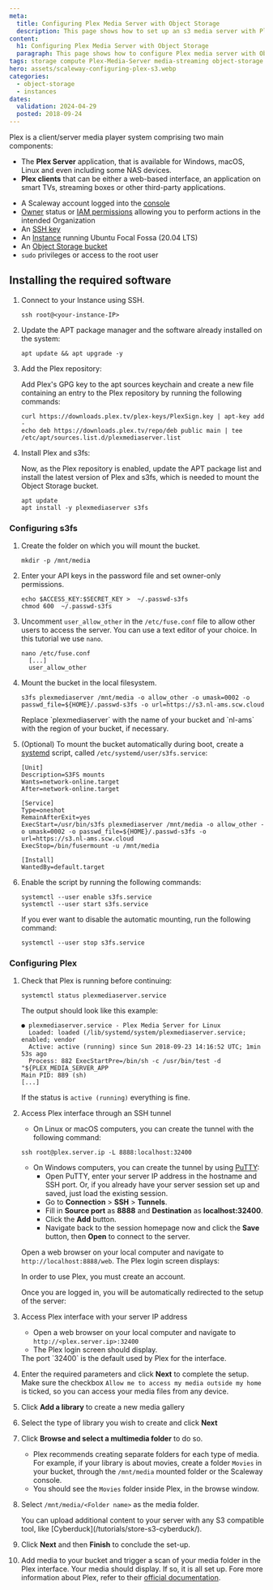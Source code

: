 ```yaml
---
meta:
  title: Configuring Plex Media Server with Object Storage
  description: This page shows how to set up an s3 media server with Plex and Object Storage
content:
  h1: Configuring Plex Media Server with Object Storage
  paragraph: This page shows how to configure Plex media server with Object Storage
tags: storage compute Plex-Media-Server media-streaming object-storage s3fs plex-cloud lucidlink s3 media server
hero: assets/scaleway-configuring-plex-s3.webp
categories:
  - object-storage
  - instances
dates:
  validation: 2024-04-29
  posted: 2018-09-24
---
```


Plex is a client/server media player system comprising two main components:

- The **Plex Server** application, that is available for Windows, macOS, Linux and even including some NAS devices.
- **Plex clients** that can be either a web-based interface, an application on smart TVs, streaming boxes or other third-party applications.

<Macro id="requirements" />

- A Scaleway account logged into the [console](https://console.scaleway.com)
- [Owner](/identity-and-access-management/iam/concepts/#owner) status or [IAM permissions](/identity-and-access-management/iam/concepts/#permission) allowing you to perform actions in the intended Organization
- An [SSH key](/identity-and-access-management/organizations-and-projects/how-to/create-ssh-key/)
- An [Instance](/compute/instances/how-to/create-an-instance) running Ubuntu Focal Fossa (20.04 LTS)
- An [Object Storage bucket](/storage/object/how-to/create-a-bucket/)
- `sudo` privileges or access to the root user

## Installing the required software

1. Connect to your Instance using SSH.
    ```
    ssh root@<your-instance-IP>
    ```
2. Update the APT package manager and the software already installed on the system:
    ```
    apt update && apt upgrade -y
    ```
3. Add the Plex repository:

    Add Plex's GPG key to the apt sources keychain and create a new file containing an entry to the Plex repository by running the following commands:
    ```
    curl https://downloads.plex.tv/plex-keys/PlexSign.key | apt-key add -
    echo deb https://downloads.plex.tv/repo/deb public main | tee /etc/apt/sources.list.d/plexmediaserver.list
    ```
4. Install Plex and s3fs:

    Now, as the Plex repository is enabled, update the APT package list and install the latest version of Plex and s3fs, which is needed to mount the Object Storage bucket.
    ```
    apt update
    apt install -y plexmediaserver s3fs
    ```

### Configuring s3fs

1. Create the folder on which you will mount the bucket.
    ```
    mkdir -p /mnt/media
    ```
2. Enter your API keys in the password file and set owner-only permissions.
    ```
    echo $ACCESS_KEY:$SECRET_KEY >  ~/.passwd-s3fs
    chmod 600  ~/.passwd-s3fs
    ```
3. Uncomment `user_allow_other` in the `/etc/fuse.conf` file to allow other users to access the server. You can use a text editor of your choice. In this tutorial we use `nano`.
    ```
    nano /etc/fuse.conf
      [...]
      user_allow_other
    ```
4. Mount the bucket in the local filesystem.
    ```
    s3fs plexmediaserver /mnt/media -o allow_other -o umask=0002 -o passwd_file=${HOME}/.passwd-s3fs -o url=https://s3.nl-ams.scw.cloud
    ```
    <Message type="note">
      Replace `plexmediaserver` with the name of your bucket and `nl-ams` with the region of your bucket, if necessary.
    </Message>
5. (Optional) To mount the bucket automatically during boot, create a [systemd](/tutorials/systemd-essentials/) script, called `/etc/systemd/user/s3fs.service`:
    ```
    [Unit]
    Description=S3FS mounts
    Wants=network-online.target
    After=network-online.target

    [Service]
    Type=oneshot
    RemainAfterExit=yes
    ExecStart=/usr/bin/s3fs plexmediaserver /mnt/media -o allow_other -o umask=0002 -o passwd_file=${HOME}/.passwd-s3fs -o url=https://s3.nl-ams.scw.cloud
    ExecStop=/bin/fusermount -u /mnt/media

    [Install]
    WantedBy=default.target
    ```
6. Enable the script by running the following commands:
    ```
    systemctl --user enable s3fs.service
    systemctl --user start s3fs.service
    ```

    If you ever want to disable the automatic mounting, run the following command:

    ```
    systemctl --user stop s3fs.service
    ```

### Configuring Plex

1. Check that Plex is running before continuing:
    ```
    systemctl status plexmediaserver.service
    ```

    The output should look like this example:

    ```
    ● plexmediaserver.service - Plex Media Server for Linux
      Loaded: loaded (/lib/systemd/system/plexmediaserver.service; enabled; vendor
      Active: active (running) since Sun 2018-09-23 14:16:52 UTC; 1min 53s ago
      Process: 882 ExecStartPre=/bin/sh -c /usr/bin/test -d "${PLEX_MEDIA_SERVER_APP
    Main PID: 889 (sh)
    [...]
    ```

    If the status is `active (running)` everything is fine.
2. Access Plex interface through an SSH tunnel
    - On Linux or macOS computers, you can create the tunnel with the following command:
    ```
    ssh root@plex.server.ip -L 8888:localhost:32400
    ```
    - On Windows computers, you can create the tunnel by using [PuTTY](https://www.chiark.greenend.org.uk/~sgtatham/putty/):
      - Open PuTTY, enter your server IP address in the hostname and SSH port. Or, if you already have your server session set up and saved, just load the existing session.
      - Go to **Connection** > **SSH** > **Tunnels**.
      - Fill in **Source port** as **8888** and **Destination** as **localhost:32400**.
      - Click the **Add** button.
      - Navigate back to the session homepage now and click the **Save** button, then **Open** to connect to the server.

    Open a web browser on your local computer and navigate to `http://localhost:8888/web`. The Plex login screen displays:
    <Lightbox src="scaleway-plex-login.webp" alt="" />

    <Message type="note">
      In order to use Plex, you must create an account.
    </Message>

    Once you are logged in, you will be automatically redirected to the setup of the server:

    <Lightbox src="scaleway-plex-server-setup.webp" alt="" />
3. Access Plex interface with your server IP address
    - Open a web browser on your local computer and navigate to `http://<plex.server.ip>:32400`
    - The Plex login screen should display.

    <Message type="note">
      The port `32400` is the default used by Plex for the interface.
    </Message>
4. Enter the required parameters and click **Next** to complete the setup.
    <Message type="note">
      Make sure the checkbox `Allow me to access my media outside my home` is ticked, so you can access your media files from any device.
    </Message>
5. Click **Add a library** to create a new media gallery
6. Select the type of library you wish to create and click **Next**
7. Click **Browse and select a multimedia folder** to do so.
    - Plex recommends creating separate folders for each type of media. For example, if your library is about movies, create a folder `Movies` in your bucket, through the `/mnt/media` mounted folder or the Scaleway console.
    - You should see the `Movies` folder inside Plex, in the browse window.
8. Select `/mnt/media/<Folder name>` as the media folder.
    <Lightbox src="scaleway-plex-add-folder.webp" alt="" />

    <Message type="tip">
      You can upload additional content to your server with any S3 compatible tool, like [Cyberduck](/tutorials/store-s3-cyberduck/).
    </Message>
9. Click **Next** and then **Finish** to conclude the set-up.
10. Add media to your bucket and trigger a scan of your media folder in the Plex interface. Your media should display. If so, it is all set up. Fore more information about Plex, refer to their [official documentation](https://support.plex.tv/articles/).